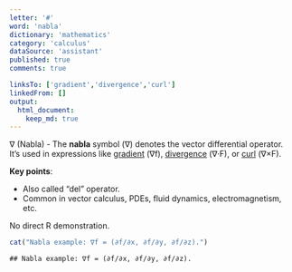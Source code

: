 ```yaml
---
letter: '#'
word: 'nabla'
dictionary: 'mathematics'
category: 'calculus'
dataSource: 'assistant'
published: true
comments: true

linksTo: ['gradient','divergence','curl']
linkedFrom: []
output:
  html_document:
    keep_md: true
---
```




<a id="nabla">∇ (Nabla)</a> - The **nabla** symbol (∇) denotes the vector differential operator. It’s used in expressions like [gradient](#gradient) (∇f), [divergence](#divergence) (∇·F), or [curl](#curl) (∇×F).

**Key points**:
- Also called “del” operator.
- Common in vector calculus, PDEs, fluid dynamics, electromagnetism, etc.

No direct R demonstration.  

``` r
cat("Nabla example: ∇f = (∂f/∂x, ∂f/∂y, ∂f/∂z).")
```

```
## Nabla example: ∇f = (∂f/∂x, ∂f/∂y, ∂f/∂z).
```
